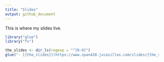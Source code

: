 ```yaml
---
title: "Slides"
output: github_document
---
```



This is where my slides live. 

```r
library("glue")
library("fs")

the_slides <- dir_ls(regexp = "^[0-9]")
glue("- [{the_slides}](https://www.span420.jvcasillas.com/slides/{the_slides}/index.html)")

```

